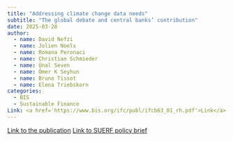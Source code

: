 ```yaml
---
title: "Addressing climate change data needs"
subtitle: "The global debate and central banks’ contribution"
date: 2025-03-28
author:
  - name: David Nefzi
  - name: Jolien Noels
  - name: Romana Peronaci
  - name: Christian Schmieder
  - name: Ünal Seven
  - name: Ömer K Seyhun
  - name: Bruno Tissot
  - name: Elena Triebskorn
categories: 
  - BIS
  - Sustainable Finance
Link: <a href='https://www.bis.org/ifc/publ/ifcb63_01_rh.pdf'>Link</a>
---
```


[Link to the publication](https://www.bis.org/ifc/publ/ifcb63.htm)
[Link to SUERF policy brief](https://www.suerf.org/publications/suerf-policy-notes-and-briefs/climate-data-needs-a-primer-for-central-banks/)
